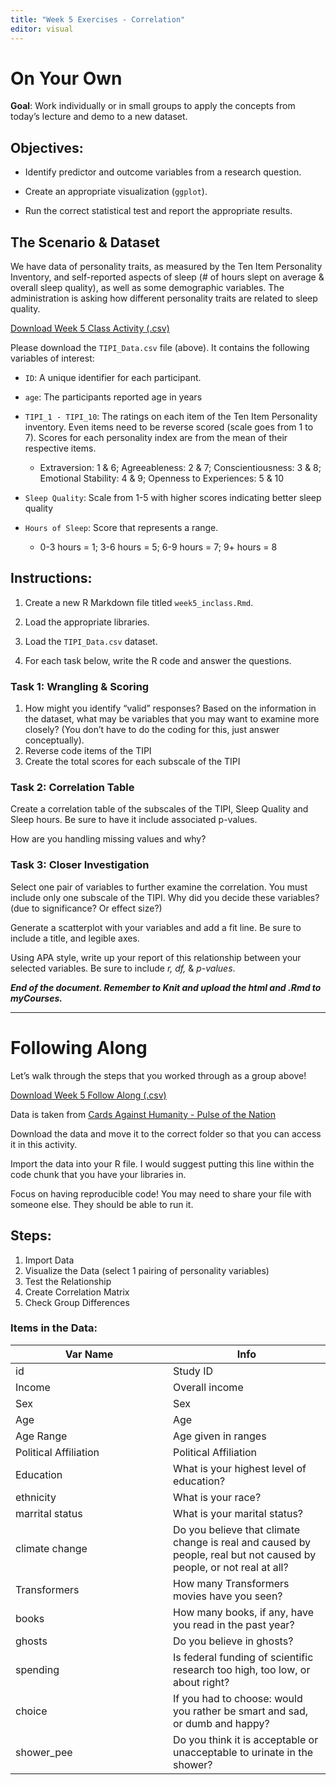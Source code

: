 ```yaml
---
title: "Week 5 Exercises - Correlation"
editor: visual
---
```


# On Your Own

**Goal**: Work individually or in small groups to apply the concepts from today's lecture and demo to a new dataset.

## Objectives:

-   Identify predictor and outcome variables from a research question.

-   Create an appropriate visualization (`ggplot`).

-   Run the correct statistical test and report the appropriate results.

## The Scenario & Dataset

We have data of personality traits, as measured by the Ten Item Personality Inventory, and self-reported aspects of sleep (# of hours slept on average & overall sleep quality), as well as some demographic variables. The administration is asking how different personality traits are related to sleep quality.

<a href="/files/data/TIPI_Data.csv" download="TIPI_Data.csv">Download Week 5 Class Activity (.csv)</a>

Please download the `TIPI_Data.csv` file (above). It contains the following variables of interest:

-   `ID`: A unique identifier for each participant.

-   `age`: The participants reported age in years

-   `TIPI_1 - TIPI_10`: The ratings on each item of the Ten Item Personality inventory. Even items need to be reverse scored (scale goes from 1 to 7). Scores for each personality index are from the mean of their respective items.

    -   Extraversion: 1 & 6; Agreeableness: 2 & 7; Conscientiousness: 3 & 8; Emotional Stability: 4 & 9; Openness to Experiences: 5 & 10

-   `Sleep Quality`: Scale from 1-5 with higher scores indicating better sleep quality

-   `Hours of Sleep`: Score that represents a range.

    -   0-3 hours = 1; 3-6 hours = 5; 6-9 hours = 7; 9+ hours = 8

## Instructions:

1.  Create a new R Markdown file titled `week5_inclass.Rmd`.

2.  Load the appropriate libraries.

3.  Load the `TIPI_Data.csv` dataset.

4.  For each task below, write the R code and answer the questions.

### Task 1: Wrangling & Scoring

1.  How might you identify "valid" responses? Based on the information in the dataset, what may be variables that you may want to examine more closely? (You don't have to do the coding for this, just answer conceptually).
2.  Reverse code items of the TIPI
3.  Create the total scores for each subscale of the TIPI

### Task 2: Correlation Table

Create a correlation table of the subscales of the TIPI, Sleep Quality and Sleep hours. Be sure to have it include associated p-values.

How are you handling missing values and why?

### Task 3: Closer Investigation

Select one pair of variables to further examine the correlation. You must include only one subscale of the TIPI. Why did you decide these variables? (due to significance? Or effect size?)

Generate a scatterplot with your variables and add a fit line. Be sure to include a title, and legible axes.

Using APA style, write up your report of this relationship between your selected variables. Be sure to include *r, df,* & *p-values*.

***End of the document. Remember to Knit and upload the html and .Rmd to myCourses.***

------------------------------------------------------------------------

# Following Along

Let's walk through the steps that you worked through as a group above!

<a href="/files/data/CAH.csv" download="CAH.csv">Download Week 5 Follow Along (.csv)</a>

Data is taken from [Cards Against Humanity - Pulse of the Nation](https://thepulseofthenation.com/#future){target="_blank"}

Download the data and move it to the correct folder so that you can access it in this activity.

Import the data into your R file. I would suggest putting this line within the code chunk that you have your libraries in.

Focus on having reproducible code! You may need to share your file with someone else. They should be able to run it.

## Steps:

1.  Import Data
2.  Visualize the Data (select 1 pairing of personality variables)
3.  Test the Relationship
4.  Create Correlation Matrix
5.  Check Group Differences

### Items in the Data: 

| Var Name | Info |
|----|----|
| id | Study ID |
| Income | Overall income |
| Sex | Sex |
| Age | Age |
| Age Range | Age given in ranges |
| Political Affiliation | Political Affiliation |
| Education | What is your highest level of education?  |
| ethnicity | What is your race? |
| marrital status | What is your marital status? |
| climate change | Do you believe that climate change is real and caused by people, real but   not caused by people, or not real at all? |
| Transformers | How many Transformers movies have you seen?  |
| books | How many books, if any, have you read in the past year? |
| ghosts | Do you believe in ghosts? |
| spending | Is federal funding of scientific research too high, too low, or about   right? |
| choice | If you had to choose: would you rather be smart and sad, or dumb and   happy? |
| shower_pee | Do you think it is acceptable or unacceptable to urinate in the shower? |
